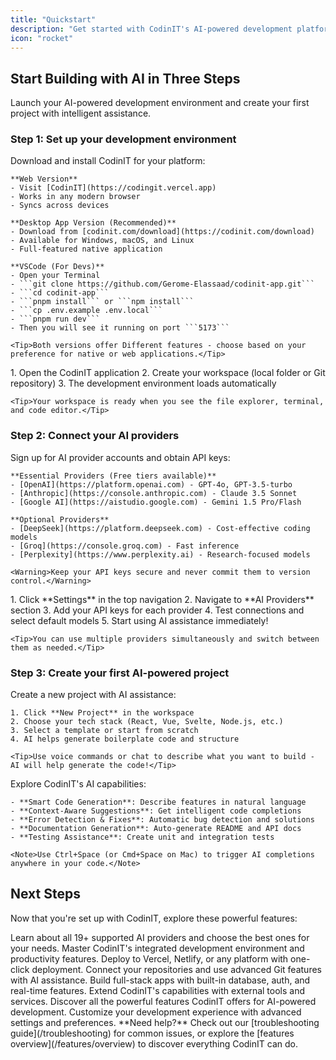 ```yaml
---
title: "Quickstart"
description: "Get started with CodinIT's AI-powered development platform in minutes"
icon: "rocket"
---
```


## Start Building with AI in Three Steps

Launch your AI-powered development environment and create your first project with intelligent assistance.

### Step 1: Set up your development environment

<AccordionGroup>
  <Accordion icon="download" title="Install CodinIT">
    Download and install CodinIT for your platform:

    **Web Version**
    - Visit [CodinIT](https://codingit.vercel.app)
    - Works in any modern browser
    - Syncs across devices

    **Desktop App Version (Recommended)**
    - Download from [codinit.com/download](https://codinit.com/download)
    - Available for Windows, macOS, and Linux
    - Full-featured native application

    **VSCode (For Devs)**
    - Open your Terminal
    - ```git clone https://github.com/Gerome-Elassaad/codinit-app.git```
    - ```cd codinit-app```
    - ```pnpm install``` or ```npm install```
    - ```cp .env.example .env.local```
    - ```pnpm run dev```
    - Then you will see it running on port ```5173```

    <Tip>Both versions offer Different features - choose based on your preference for native or web applications.</Tip>
  </Accordion>
  <Accordion icon="play" title="Launch CodinIT">
    1. Open the CodinIT application
    2. Create your workspace (local folder or Git repository)
    3. The development environment loads automatically

    <Tip>Your workspace is ready when you see the file explorer, terminal, and code editor.</Tip>
  </Accordion>
</AccordionGroup>

### Step 2: Connect your AI providers

<AccordionGroup>
  <Accordion icon="key" title="Get your API keys">
    Sign up for AI provider accounts and obtain API keys:

    **Essential Providers (Free tiers available)**
    - [OpenAI](https://platform.openai.com) - GPT-4o, GPT-3.5-turbo
    - [Anthropic](https://console.anthropic.com) - Claude 3.5 Sonnet
    - [Google AI](https://aistudio.google.com) - Gemini 1.5 Pro/Flash

    **Optional Providers**
    - [DeepSeek](https://platform.deepseek.com) - Cost-effective coding models
    - [Groq](https://console.groq.com) - Fast inference
    - [Perplexity](https://www.perplexity.ai) - Research-focused models

    <Warning>Keep your API keys secure and never commit them to version control.</Warning>
  </Accordion>
  <Accordion icon="plug" title="Configure providers in CodinIT">
    1. Click **Settings** in the top navigation
    2. Navigate to **AI Providers** section
    3. Add your API keys for each provider
    4. Test connections and select default models
    5. Start using AI assistance immediately!

    <Tip>You can use multiple providers simultaneously and switch between them as needed.</Tip>
  </Accordion>
</AccordionGroup>

### Step 3: Create your first AI-powered project

<AccordionGroup>
  <Accordion icon="plus" title="Start a new project">
    Create a new project with AI assistance:

    1. Click **New Project** in the workspace
    2. Choose your tech stack (React, Vue, Svelte, Node.js, etc.)
    3. Select a template or start from scratch
    4. AI helps generate boilerplate code and structure

    <Tip>Use voice commands or chat to describe what you want to build - AI will help generate the code!</Tip>
  </Accordion>
  <Accordion icon="sparkles" title="Use AI features">
    Explore CodinIT's AI capabilities:

    - **Smart Code Generation**: Describe features in natural language
    - **Context-Aware Suggestions**: Get intelligent code completions
    - **Error Detection & Fixes**: Automatic bug detection and solutions
    - **Documentation Generation**: Auto-generate README and API docs
    - **Testing Assistance**: Create unit and integration tests

    <Note>Use Ctrl+Space (or Cmd+Space on Mac) to trigger AI completions anywhere in your code.</Note>
  </Accordion>
</AccordionGroup>

## Next Steps

Now that you're set up with CodinIT, explore these powerful features:

<CardGroup cols={2}>

<Card title="AI Provider Guide" icon="plug" href="/providers/1.overview">
  Learn about all 19+ supported AI providers and choose the best ones for your needs.
</Card>

<Card title="Development Tools" icon="terminal" href="/features/development/workbench">
  Master CodinIT's integrated development environment and productivity features.
</Card>

<Card title="Deployment Options" icon="rocket" href="/integrations/deployments">
  Deploy to Vercel, Netlify, or any platform with one-click deployment.
</Card>

<Card title="Git Integration" icon="git-branch" href="/integrations/git">
  Connect your repositories and use advanced Git features with AI assistance.
</Card>

</CardGroup>

<CardGroup cols={2}>

<Card title="Supabase Integration" icon="database" href="/integrations/supabase">
  Build full-stack apps with built-in database, auth, and real-time features.
</Card>

<Card title="MCP Protocol" icon="puzzle-piece" href="/mcp-integration/mcp">
  Extend CodinIT's capabilities with external tools and services.
</Card>

<Card title="Advanced Features" icon="cog" href="/features/overview">
  Discover all the powerful features CodinIT offers for AI-powered development.
</Card>

<Card title="Settings" icon="cog" href="/essentials/settings">
  Customize your development experience with advanced settings and preferences.
</Card>

</CardGroup>

<Info>
  **Need help?** Check out our [troubleshooting guide](/troubleshooting) for common issues, or explore the [features overview](/features/overview) to discover everything CodinIT can do.
</Info>
